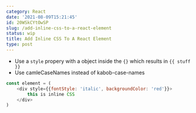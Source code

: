 ```yaml
---
category: React
date: '2021-08-09T15:21:45'
id: 20WSkCYtOwSP
slug: /add-inline-css-to-a-react-element
status: wip
title: Add Inline CSS To A React Element
type: post
---
```


- Use a `style` propery with a object inside the `{}` which results in `{{ stuff }}`
- Use camleCaseNames instead of kabob-case-names

```javascript
const element = (
    <div style={{fontStyle: 'italic', backgroundColor: 'red'}}>
        this is inline CSS
    </div>
)
```